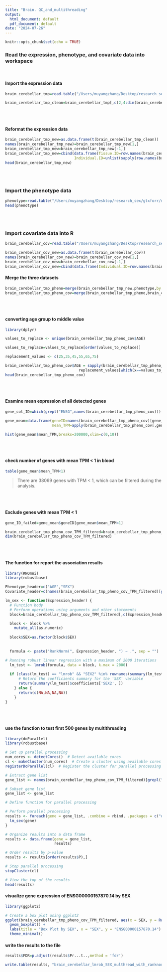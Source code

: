 ```yaml
---
title: "Brain. QC_and_multithreading"
output:
  html_document: default
  pdf_document: default
date: "2024-07-26"
---
```


```r
knitr::opts_chunk$set(echo = TRUE)
```





### Read the expression, phenotype, and covariate data into workspace

<br>

#### Import the expression data 
```r
brain_cerebellar_tmp=read.table("/Users/muyangzhang/Desktop/research_sex/gtxforr/tpm_tissue/gene_tpm_brain_cerebellar_hemisphere.gct",stringsAsFactors = F,header=T,skip=2,check.names = F,sep='\t')

brain_cerebellar_tmp_clean=brain_cerebellar_tmp[,c(2,4:dim(brain_cerebellar_tmp)[2])]

```

<br>
<br>

#### Reformat the expression data 
```r

brain_cerebellar_tmp_new=as.data.frame(t(brain_cerebellar_tmp_clean))
names(brain_cerebellar_tmp_new)=brain_cerebellar_tmp_new[1,]
brain_cerebellar_tmp_new=brain_cerebellar_tmp_new[-1,]
brain_cerebellar_tmp_new=cbind(data.frame(Tissue.ID=row.names(brain_cerebellar_tmp_new),
                               Individual.ID=unlist(sapply(row.names(brain_cerebellar_tmp_new),function(x) sub("^([^\\-]+\\-[^\\-]+).*", "\\1", x)))),brain_cerebellar_tmp_new)
head(brain_cerebellar_tmp_new)
```

<br>
<br>

### Import the phenotype data

```r

phenotype=read.table("/Users/muyangzhang/Desktop/research_sex/gtxforr/metadata_files/GTEx_Analysis_v8_Annotations_SubjectPhenotypesDS.txt", stringsAsFactors = F,header=T,check.names = F,sep='\t')
head(phenotype)

```

<br>
<br>

### Import covariate data into R

```r

brain_cerebellar_cov=read.table("/Users/muyangzhang/Desktop/research_sex/gtxforr/cis_qtl/GTEx_Analysis_v8_eQTL_covariates/Brain_Cerebellar_Hemisphere.v8.covariates.txt",stringsAsFactors = F,header=T,check.names = F,sep='\t')

brain_cerebellar_cov_new=as.data.frame(t(brain_cerebellar_cov))
names(brain_cerebellar_cov_new)=brain_cerebellar_cov_new[1,]
brain_cerebellar_cov_new=brain_cerebellar_cov_new[-1,]
brain_cerebellar_cov_new=cbind(data.frame(Individual.ID=row.names(brain_cerebellar_cov_new)),brain_cerebellar_cov_new)

```


#### Merge the three datasets

```r

brain_cerebellar_tmp_pheno=merge(brain_cerebellar_tmp_new,phenotype,by.x='Individual.ID',by.y='SUBJID')
brain_cerebellar_tmp_pheno_cov=merge(brain_cerebellar_tmp_pheno,brain_cerebellar_cov_new,by='Individual.ID')

```


<br>
<br>

#### converting age group to middle value
```r
library(dplyr)

values_to_replace <- unique(brain_cerebellar_tmp_pheno_cov$AGE)
```


```r
values_to_replace=values_to_replace[order(values_to_replace)]

replacement_values <- c(25,35,45,55,65,75)

brain_cerebellar_tmp_pheno_cov$AGE = sapply(brain_cerebellar_tmp_pheno_cov$AGE, function(x)
                                 replacement_values[which(x==values_to_replace)])
head(brain_cerebellar_tmp_pheno_cov)
```

<br>
<br>

#### Examine mean expression of all detected genes

```r

gene_col_ID=which(grepl("ENSG",names(brain_cerebellar_tmp_pheno_cov)))

gene_mean=data.frame(geneID=names(brain_cerebellar_tmp_pheno_cov)[gene_col_ID],
                     mean_TPM=apply(brain_cerebellar_tmp_pheno_cov[,gene_col_ID],2,function(x) mean(as.numeric(x))))

hist(gene_mean$mean_TPM,breaks=200000,xlim=c(0,10))
```
<br>
<br>

#### check number of genes with mean TPM < 1 in blood

```r

table(gene_mean$mean_TPM<1)
```
> There are 38069 genes with TPM < 1, which can be filtered during the analysis.

<br>
<br>

#### Exclude genes with mean TPM < 1
```r

gene_ID_failed=gene_mean$geneID[gene_mean$mean_TPM<1]

brain_cerebellar_tmp_pheno_cov_TPM_filtered=brain_cerebellar_tmp_pheno_cov[,!names(brain_cerebellar_tmp_pheno_cov) %in%gene_ID_failed]
dim(brain_cerebellar_tmp_pheno_cov_TPM_filtered)
```


<br>
<br>


#### The function for report the association results 

```r
library(RNOmni)
library(robustbase)

Phenotype_header=c("AGE","SEX")
Covariate_header=c(names(brain_cerebellar_tmp_pheno_cov_TPM_filtered)[grepl('Inferred',names(brain_cerebellar_tmp_pheno_cov_TPM_filtered))],"PC1","PC2","PC3","PC4","PC5")

lm_sex <- function(Expression_header) {
  # Function body
  # Perform operations using arguments and other statements
  block=brain_cerebellar_tmp_pheno_cov_TPM_filtered[,c(Expression_header,Phenotype_header,Covariate_header)]

  block <- block %>%
    mutate_all(as.numeric)
  
  block$SEX=as.factor(block$SEX)
  
  
  formula <- paste("RankNorm(", Expression_header, ") ~ .", sep = "")

# Running robust linear regression with a maximum of 2000 iterations
  lm_test <- lmrob(formula, data = block, k.max = 2000)
  
  if (class(lm_test) == "lmrob" && "SEX2" %in% rownames(summary(lm_test)$coefficients)) {
      # Return the coefficients summary for the 'SEX' variable
      return(summary(lm_test)$coefficients['SEX2', ])
    } else {
      return(c(NA,NA,NA,NA))
    }
}


```

<br>
<br>

#### use the function to test first 500 genes by multithreading 

```r

library(doParallel)
library(robustbase)

# Set up parallel processing
num_cores <- detectCores()  # Detect available cores
cl <- makeCluster(num_cores)  # Create a cluster using available cores
registerDoParallel(cl)  # Register the cluster for parallel processing

# Extract gene list
gene_list <- names(brain_cerebellar_tmp_pheno_cov_TPM_filtered)[grepl("ENSG", names(brain_cerebellar_tmp_pheno_cov_TPM_filtered))]

# Subset gene list
gene_list <- gene_list

# Define function for parallel processing

# Perform parallel processing
results <- foreach(gene = gene_list, .combine = rbind, .packages = c("dplyr","RNOmni","robustbase")) %dopar% {
  lm_sex(gene)
}

# Organize results into a data frame
results <- data.frame(gene = gene_list,
                      results)

# Order results by p-value
results <- results[order(results$P),]

# Stop parallel processing
stopCluster(cl)

# View the top of the results
head(results)
```


#### visualize gene expression of ENSG00000157870.14 by SEX
```r

library(ggplot2)

# Create a box plot using ggplot2
ggplot(brain_cerebellar_tmp_pheno_cov_TPM_filtered, aes(x = SEX, y = RankNorm(as.numeric(ENSG00000157870.14)), fill = as.factor(SEX))) +
  geom_boxplot() +
  labs(title = "Box Plot by SEX", x = "SEX", y = "ENSG00000157870.14") +
  theme_minimal()

```


#### write the results to the file
```r

results$FDR=p.adjust(results$Pr...t..,method = 'fdr')

write.table(results, "brain_cerebellar_lmrob_SEX_multhread_with_ranknorm_FDR.txt", quote=F, row.names = F, sep='\t')

```